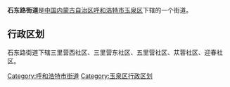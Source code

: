 {{中国乡级行政区
|行政区全称 = 石东路街道
|景观照片文件名 = 
|景观照片描述 = 
|汉语拼音 =
|其他语言 = 
|其他语言名称 = 
|位置图文件名 = 
|位置图描述 = 
|自定义图片=
|上级行政区 = [[内蒙古自治区|内蒙古自治区]][[呼和浩特市|呼和浩特市]][[玉泉区|玉泉区]]
|行政区类别 = 街道
|行政区划代码 = 
|行政区划 = 
|村委会 = 
|居委会 = 
|建置时间 = 
|领导职位 = 
|领导名称 = 
|政府驻地 = 
|毗邻 = 
|地理坐标 = 
|总面积 = 
|总人口 = 
|户籍人口 = 
|户籍人口年份 = 
|常住人口 = 
|常住人口年份 = 
|人口密度 = 
|GDP = 
|邮政编码 = 
|电话区号 = 
|官方网站 = 
|网站名称 = 
}}
'''石东路街道'''是[[中华人民共和国|中国]][[内蒙古自治区|内蒙古自治区]][[呼和浩特市|呼和浩特市]][[玉泉区|玉泉区]]下辖的一个街道。

== 行政区划 ==

石东路街道下辖三里营西社区、三里营东社区、五里营社区、苁蓉社区、迎春社区。

{{玉泉区行政区划}}
{{内蒙古行政区划小作品}}

[[Category:呼和浩特市街道|Category:呼和浩特市街道]]
[[Category:玉泉区行政区划|Category:玉泉区行政区划]]